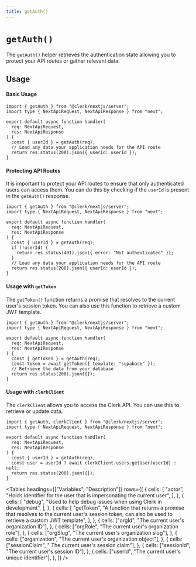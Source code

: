 ```yaml
---
title: getAuth()
---
```



# `getAuth()`

The `getAuth()` helper retrieves the authentication state allowing you to protect your API routes or gather relevant data.

## Usage

#### Basic Usage

```tsx filename="pages/api/example.ts" copy
import { getAuth } from "@clerk/nextjs/server";
import type { NextApiRequest, NextApiResponse } from "next";

export default async function handler(
  req: NextApiRequest,
  res: NextApiResponse
) {
  const { userId } = getAuth(req);
  // Load any data your application needs for the API route
  return res.status(200).json({ userId: userId });
}
```

#### Protecting API Routes

It is important to protect your API routes to ensure that only authenticated users can access them. You can do this by checking if the `userId` is present in the `getAuth()` response.

```tsx filename="pages/api/example.ts" copy
import { getAuth } from "@clerk/nextjs/server";
import type { NextApiRequest, NextApiResponse } from "next";

export default async function handler(
  req: NextApiRequest,
  res: NextApiResponse
) {
  const { userId } = getAuth(req);
  if (!userId) {
    return res.status(401).json({ error: "Not authenticated" });
  }
  // Load any data your application needs for the API route
  return res.status(200).json({ userId: userId });
}
```

#### Usage with `getToken`

The `getToken()` function returns a promise that resolves to the current user's session token. You can also use this function to retrieve a custom JWT template.

```tsx filename="pages/api/example.ts" copy
import { getAuth } from "@clerk/nextjs/server";
import type { NextApiRequest, NextApiResponse } from "next";

export default async function handler(
  req: NextApiRequest,
  res: NextApiResponse
) {
  const { getToken } = getAuth(req);
  const token = await getToken({ template: "supabase" });
  // Retrieve the data from your database
  return res.status(200).json({});
}
```

#### Usage with `clerkClient`

The `clerkClient` allows you to access the Clerk API. You can use this to retrieve or update data.

```tsx filename="pages/api/example.ts" copy
import { getAuth, clerkClient } from "@clerk/nextjs/server";
import type { NextApiRequest, NextApiResponse } from "next";

export default async function handler(
  req: NextApiRequest,
  res: NextApiResponse
) {
  const { userId } = getAuth(req);
  const user = userId ? await clerkClient.users.getUser(userId) : null;
  return res.status(200).json({});
}
```

<Tables
  headings={["Variables", "Description"]}
  rows={[
  {
  cells: [
  "actor",
  "Holds identifier for the user that is impersonating the current user",
  ],
  },
  {
  cells: [
  "debug",
  "Used to help debug issues when using Clerk in development",
  ],
  },
  {
  cells: [
  "getToken",
  "A function that returns a promise that resolves to the current user's session token, can also be used to retrieve a custom JWT template",
  ],
  },
  {
  cells: ["orgId", "The current user's organization ID"],
  },
  {
  cells: ["orgRole", "The current user's organization role"],
  },
  {
  cells: ["orgSlug", "The current user's organization slug"],
  },
  {
  cells: ["organization", "The current user's organization object"],
  },
  {
  cells: ["sessionClaim", " The current user's session claim"],
  },
  {
  cells: ["sessionId", "The current user's session ID"],
  },
  {
  cells: ["userId", "The current user's unique identifier"],
  },
  ]}
/>

